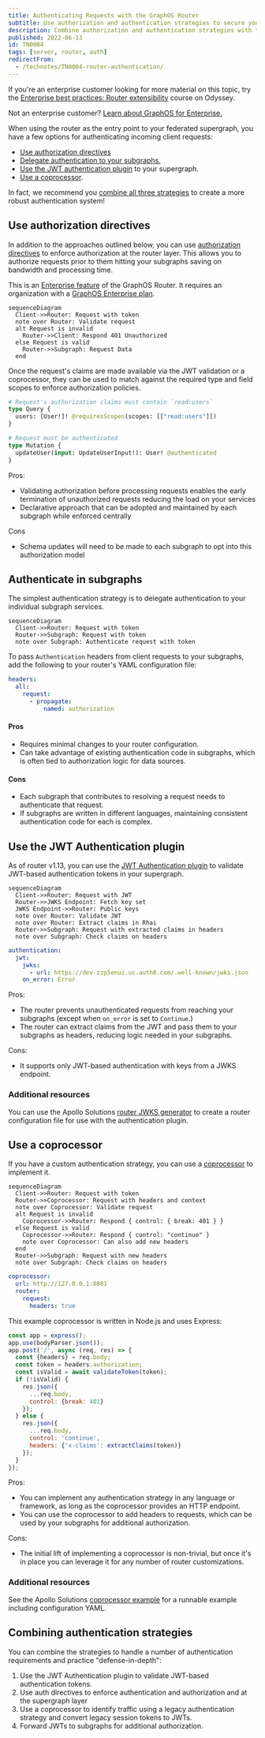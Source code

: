 ```yaml
---
title: Authenticating Requests with the GraphOS Router
subtitle: Use authorization and authentication strategies to secure your graph
description: Combine authorization and authentication strategies with the GraphOS Router to secure your graph through defense in depth.
published: 2022-06-13
id: TN0004
tags: [server, router, auth]
redirectFrom:
  - /technotes/TN0004-router-authentication/
---
```


<Tip>

If you're an enterprise customer looking for more material on this topic, try the [Enterprise best practices: Router extensibility](https://www.apollographql.com/tutorials/router-extensibility) course on Odyssey.

Not an enterprise customer? [Learn about GraphOS for Enterprise.](https://www.apollographql.com/pricing)

</Tip>

When using the router as the entry point to your federated supergraph, you have a few options for authenticating incoming client requests:

- [Use authorization directives](#use-authorization-directives)
- [Delegate authentication to your subgraphs.](#authenticate-in-subgraphs)
- [Use the JWT authentication plugin](#use-the-jwt-authentication-plugin) to your supergraph.
- [Use a coprocessor](#use-a-coprocessor).

In fact, we recommend you [combine all three strategies](#combining-authentication-strategies) to create a more robust authentication system!

## Use authorization directives

In addition to the approaches outlined below, you can use [authorization directives](/graphos/routing/security/authorization/) to enforce authorization at the router layer.
This allows you to authorize requests prior to them hitting your subgraphs saving on bandwidth and processing time.

<EnterpriseFeature>

This is an [Enterprise feature](/router/enterprise-features) of the GraphOS Router.
It requires an organization with a [GraphOS Enterprise plan](https://www.apollographql.com/pricing/).

</EnterpriseFeature>

```mermaid
sequenceDiagram
  Client->>Router: Request with token
  note over Router: Validate request
  alt Request is invalid
    Router->>Client: Respond 401 Unauthorized
  else Request is valid
    Router->>Subgraph: Request Data
  end
```

Once the request's claims are made available via the JWT validation or a coprocessor, they can be used to match against the required type and field scopes to enforce authorization policies.

```graphql
# Request's authorization claims must contain `read:users`
type Query {
  users: [User!]! @requiresScopes(scopes: [["read:users"]])
}

# Request must be authenticated
type Mutation {
  updateUser(input: UpdateUserInput!): User! @authenticated
}
```

Pros:

- Validating authorization before processing requests enables the early termination of unauthorized requests reducing the load on your services
- Declarative approach that can be adopted and maintained by each subgraph while enforced centrally

Cons

- Schema updates will need to be made to each subgraph to opt into this authorization model

## Authenticate in subgraphs

The simplest authentication strategy is to delegate authentication to your individual subgraph services.

```mermaid
sequenceDiagram
  Client->>Router: Request with token
  Router->>Subgraph: Request with token
  note over Subgraph: Authenticate request with token
```

To pass `Authentication` headers from client requests to your subgraphs, add the following to your router's YAML configuration file:

```yaml
headers:
  all:
    request:
      - propagate:
          named: authorization
```

#### Pros

- Requires minimal changes to your router configuration.
- Can take advantage of existing authentication code in subgraphs, which is often tied to authorization logic for data sources.

#### Cons

- Each subgraph that contributes to resolving a request needs to authenticate that request.
- If subgraphs are written in different languages, maintaining consistent authentication code for each is complex.

## Use the JWT Authentication plugin

As of router v1.13, you can use the [JWT Authentication plugin](/router/configuration/authn-jwt) to validate JWT-based authentication tokens in your supergraph.

<PremiumFeature />

```mermaid
sequenceDiagram
  Client->>Router: Request with JWT
  Router->>JWKS Endpoint: Fetch key set
  JWKS Endpoint->>Router: Public keys
  note over Router: Validate JWT
  note over Router: Extract claims in Rhai
  Router->>Subgraph: Request with extracted claims in headers
  note over Subgraph: Check claims on headers
```

```yaml
authentication:
  jwt:
    jwks:
      - url: https://dev-zzp5enui.us.auth0.com/.well-known/jwks.json
    on_error: Error
```

Pros:

- The router prevents unauthenticated requests from reaching your subgraphs (except when `on_error` is set to `Continue`.)
- The router can extract claims from the JWT and pass them to your subgraphs as headers, reducing logic needed in your subgraphs.

Cons:

- It supports only JWT-based authentication with keys from a JWKS endpoint.

### Additional resources

You can use the Apollo Solutions [router JWKS generator](https://github.com/apollosolutions/router-jwks-generator) to create a router configuration file for use with the authentication plugin.

<SolutionsNote />

## Use a coprocessor

If you have a custom authentication strategy, you can use a [coprocessor](/graphos/routing/customization/coprocessor) to implement it.

<PremiumFeature />

```mermaid
sequenceDiagram
  Client->>Router: Request with token
  Router->>Coprocessor: Request with headers and context
  note over Coprocessor: Validate request
  alt Request is invalid
    Coprocessor->>Router: Respond { control: { break: 401 } }
  else Request is valid
    Coprocessor->>Router: Respond { control: "continue" }
    note over Coprocessor: Can also add new headers
  end
  Router->>Subgraph: Request with new headers
  note over Subgraph: Check claims on headers
```

```yaml
coprocessor:
  url: http://127.0.0.1:8081
  router:
    request:
      headers: true
```

This example coprocessor is written in Node.js and uses Express:

```js
const app = express();
app.use(bodyParser.json());
app.post('/', async (req, res) => {
  const {headers} = req.body;
  const token = headers.authorization;
  const isValid = await validateToken(token);
  if (!isValid) {
    res.json({
      ...req.body,
      control: {break: 401}
    });
  } else {
    res.json({
      ...req.body,
      control: 'continue',
      headers: {'x-claims': extractClaims(token)}
    });
  }
});
```

Pros:

- You can implement any authentication strategy in any language or framework, as long as the coprocessor provides an HTTP endpoint.
- You can use the coprocessor to add headers to requests, which can be used by your subgraphs for additional authorization.

Cons:

- The initial lift of implementing a coprocessor is non-trivial, but once it's in place you can leverage it for any number of router customizations.

### Additional resources

See the Apollo Solutions [coprocessor example](https://github.com/apollosolutions/example-coprocessor-external-auth) for a runnable example including configuration YAML.

<SolutionsNote />

## Combining authentication strategies

You can combine the strategies to handle a number of authentication requirements and practice "defense-in-depth":

1. Use the JWT Authentication plugin to validate JWT-based authentication tokens.
2. Use auth directives to enforce authentication and authorization and at the supergraph layer
3. Use a coprocessor to identify traffic using a legacy authentication strategy and convert legacy session tokens to JWTs.
4. Forward JWTs to subgraphs for additional authorization.
